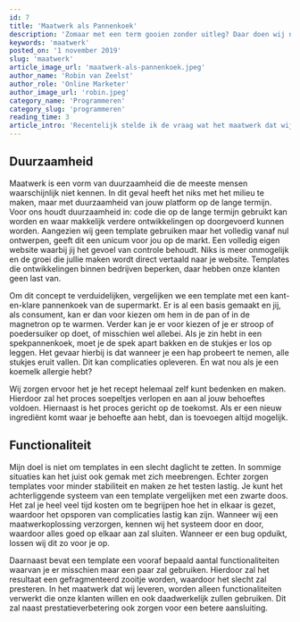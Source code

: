 ```yaml
---
id: 7
title: 'Maatwerk als Pannenkoek'
description: 'Zomaar met een term gooien zonder uitleg? Daar doen wij niet aan bij Bytecode. Ontdek hier waarom maatwerk zó van belang is!'
keywords: 'maatwerk'
posted_on: '1 november 2019'
slug: 'maatwerk'
article_image_url: 'maatwerk-als-pannenkoek.jpeg'
author_name: 'Robin van Zeelst'
author_role: 'Online Marketer'
author_image_url: 'robin.jpeg'
category_name: 'Programmeren'
category_slug: 'programmeren'
reading_time: 3
article_intro: 'Recentelijk stelde ik de vraag wat het maatwerk dat wij leveren precies inhoudt. Maatwerk is natuurlijk geen begrip met één precieze betekenis. Het is zowel een ervaring als een gedachte-uiting die wij in kaart brengen, via bijvoorbeeld een website. Onze websites en apps zijn een podium waarmee wij onze kwaliteit kunnen laten zien naar de buitenwereld. We streven ernaar onze ambities na te jagen en delen deze gedachte ook graag met jullie. Dit klinkt natuurlijk allemaal wel héél cheesy. En nu hoor ik je zeggen, gaan jullie mij nog vertellen wat maatwerk is?'
---
```



## Duurzaamheid
Maatwerk is een vorm van duurzaamheid die de meeste mensen waarschijnlijk niet kennen. In dit geval heeft het niks met het milieu te maken, maar met duurzaamheid van jouw platform op de lange termijn. Voor ons houdt duurzaamheid in: code die op de lange termijn gebruikt kan worden en waar makkelijk verdere ontwikkelingen op doorgevoerd kunnen worden. Aangezien wij geen template gebruiken maar het volledig vanaf nul ontwerpen, geeft dit een unicum voor jou op de markt. Een volledig eigen website waarbij jij het gevoel van controle behoudt. Niks is meer onmogelijk en de groei die jullie maken wordt direct vertaald naar je website. Templates die ontwikkelingen binnen bedrijven beperken, daar hebben onze klanten geen last van.

Om dit concept te verduidelijken, vergelijken we een template met een kant-en-klare pannenkoek van de supermarkt. Er is al een basis gemaakt en jij, als consument, kan er dan voor kiezen om hem in de pan of in de magnetron op te warmen. Verder kan je er voor kiezen of je er stroop of poedersuiker op doet, of misschien wel allebei. Als je zin hebt in een spekpannenkoek, moet je de spek apart bakken en de stukjes er los op leggen. Het gevaar hierbij is dat wanneer je een hap probeert te nemen, alle stukjes eruit vallen. Dit kan complicaties opleveren. En wat nou als je een koemelk allergie hebt?

Wij zorgen ervoor het je het recept helemaal zelf kunt bedenken en maken. Hierdoor zal het proces soepeltjes verlopen en aan al jouw behoeftes voldoen. Hiernaast is het proces gericht op de toekomst. Als er een nieuw ingrediënt komt waar je behoefte aan hebt, dan is toevoegen altijd mogelijk.

## Functionaliteit
Mijn doel is niet om templates in een slecht daglicht te zetten. In sommige situaties kan het juist ook gemak met zich meebrengen. Echter zorgen templates voor minder stabiliteit en maken ze het testen lastig. Je kunt het achterliggende systeem van een template vergelijken met een zwarte doos. Het zal je heel veel tijd kosten om te begrijpen hoe het in elkaar is gezet, waardoor het opsporen van complicaties lastig kan zijn. Wanneer wij een maatwerkoplossing verzorgen, kennen wij het systeem door en door, waardoor alles goed op elkaar aan zal sluiten. Wanneer er een bug opduikt, lossen wij dit zo voor je op.

Daarnaast bevat een template een vooraf bepaald aantal functionaliteiten waarvan je er misschien maar een paar zal gebruiken. Hierdoor zal het resultaat een gefragmenteerd zooitje worden, waardoor het slecht zal presteren. In het maatwerk dat wij leveren, worden alleen functionaliteiten verwerkt die onze klanten willen en ook daadwerkelijk zullen gebruiken. Dit zal naast prestatieverbetering ook zorgen voor een betere aansluiting.
